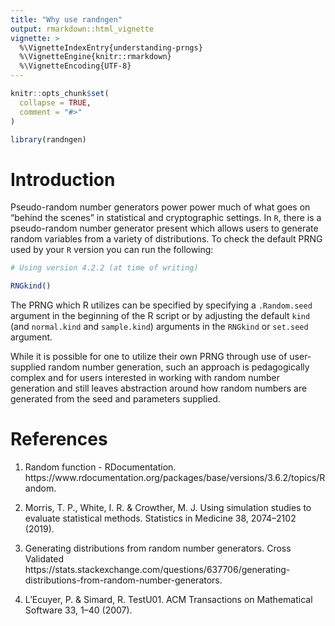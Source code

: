 ```yaml
---
title: "Why use randngen"
output: rmarkdown::html_vignette
vignette: >
  %\VignetteIndexEntry{understanding-prngs}
  %\VignetteEngine{knitr::rmarkdown}
  %\VignetteEncoding{UTF-8}
---
```


```r
knitr::opts_chunk$set(
  collapse = TRUE,
  comment = "#>"
)
```

```r
library(randngen)
```


# Introduction

Pseudo-random number generators power power much of what goes on "behind the scenes" in statistical and cryptographic settings. In `R`, there is a pseudo-random number generator present which allows users to generate random variables from a variety of distributions. To check the default PRNG used by your `R` version you can run the following: 

```r
# Using version 4.2.2 (at time of writing)

RNGkind()
```


The PRNG which R utilizes can be specified by specifying a `.Random.seed` argument in the beginning of the R script or by adjusting the default `kind` (and `normal.kind` and `sample.kind`) arguments in the `RNGkind` or `set.seed` argument. 

While it is possible for one to utilize their own PRNG through use of user-supplied random number generation, such an approach is pedagogically complex and for users interested in working with random number generation and still leaves abstraction around how random numbers are generated from the seed and parameters supplied. 

<!--
Need to write what randngen does
--->

<!--
# From PRNG to Uniform Random Variables (and beyond!)
--->

# References

1. Random function - RDocumentation. https://www.rdocumentation.org/packages/base/versions/3.6.2/topics/Random.

2. Morris, T. P., White, I. R. & Crowther, M. J. Using simulation studies to evaluate statistical methods. Statistics in Medicine 38, 2074–2102 (2019).

3. Generating distributions from random number generators. Cross Validated https://stats.stackexchange.com/questions/637706/generating-distributions-from-random-number-generators.

4. L’Ecuyer, P. & Simard, R. TestU01. ACM Transactions on Mathematical Software 33, 1–40 (2007).
